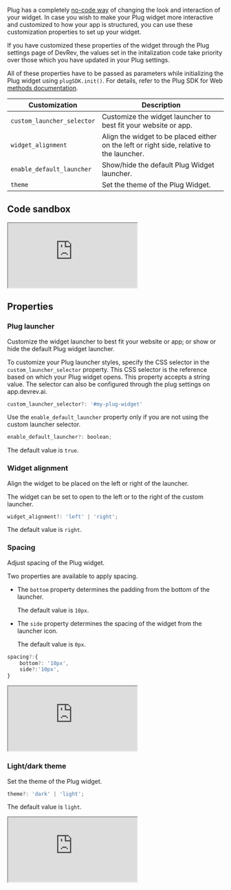 Plug has a completely [no-code way](https://docs.devrev.ai/plug/customize#branding-style-and-layout) of changing the look and interaction of your widget. In case you wish to make your Plug widget more interactive and customized to how your app is structured, you can use these customization properties to set up your widget.

<Callout intent="info">
If you have customized these properties of the widget through the Plug settings page of DevRev, the values set in the initalization code take priority over those which you have updated in your Plug settings.
</Callout>

All of these properties have to be passed as parameters while initializing the Plug widget using `plugSDK.init()`. For details, refer to the Plug SDK for Web [methods documentation](./methods).

| Customization              | Description                                                                               |
| -------------------------- | ----------------------------------------------------------------------------------------- |
| `custom_launcher_selector` | Customize the widget launcher to best fit your website or app.                            |
| `widget_alignment`         | Align the widget to be placed either on the left or right side, relative to the launcher. |
| `enable_default_launcher`  | Show/hide the default Plug Widget launcher.                                               |
| `theme`                    | Set the theme of the Plug Widget.                                                         |

## Code sandbox

<iframe src="https://codesandbox.io/embed/cusotmized-plug-ggl2m3?fontsize=14&hidenavigation=1&module=%2Fsrc%2FApp.js&theme=dark&view=preview&hidedevtools=1"
     style={{width:'100%', height:'600px', border:'0', borderRadius: '4px', overflow:'hidden'}}
     title="CUSOTMIZED_PLUG"
     allow="accelerometer; ambient-light-sensor; camera; encrypted-media; geolocation; gyroscope; hid; microphone; midi; payment; usb; vr; xr-spatial-tracking"
     sandbox="allow-forms allow-modals allow-popups allow-presentation allow-same-origin allow-scripts"
   ></iframe>

## Properties

### Plug launcher

Customize the widget launcher to best fit your website or app; or show or hide the default Plug widget launcher.

To customize your Plug launcher styles, specify the CSS selector in the `custom_launcher_selector` property. This CSS selector is the reference based on which your Plug widget opens. This property accepts a string value. The selector can also be configured through the plug settings on app.devrev.ai.

```jsx
custom_launcher_selector?: '#my-plug-widget'
```

Use the `enable_default_launcher` property only if you are not using the custom launcher selector.

```jsx
enable_default_launcher?: boolean;
```

The default value is `true`.

### Widget alignment

Align the widget to be placed on the left or right of the launcher.

The widget can be set to open to the left or to the right of the custom launcher.

```jsx
widget_alignment?: 'left' | 'right';
```

The default value is `right`.

### Spacing

Adjust spacing of the Plug widget.

Two properties are available to apply spacing.

- The `bottom` property determines the padding from the bottom of the launcher.

  The default value is `10px`.


- The `side` property determines the spacing of the widget from the launcher icon.

  The default value is `0px`.


```jsx
spacing?:{
    bottom?: '10px',
    side?:'10px',
}
```

<iframe src="https://codesandbox.io/embed/customisation-spacing-xgl24n?fontsize=14&hidenavigation=1&module=%2Fsrc%2Fspacing.js&theme=dark&view=preview&hidedevtools=1"
     style={{width:'100%', height:'600px', border:'0', borderRadius: '4px', overflow:'hidden'}}
     title="customisation_spacing"
     allow="accelerometer; ambient-light-sensor; camera; encrypted-media; geolocation; gyroscope; hid; microphone; midi; payment; usb; vr; xr-spatial-tracking"
     sandbox="allow-forms allow-modals allow-popups allow-presentation allow-same-origin allow-scripts"
   ></iframe>

### Light/dark theme

Set the theme of the Plug widget.

```jsx
theme?: 'dark' | 'light';
```

The default value is `light`.

<iframe src="https://codesandbox.io/embed/theme-changer-sdflmz?fontsize=14&hidenavigation=1&module=%2Fsrc%2FApp.js&theme=dark&view=preview&hidedevtools=1"
     style={{width:'100%', height:'600px', border:'0', borderRadius: '4px', overflow:'hidden'}}
     title="THEME_CHANGER"
     allow="accelerometer; ambient-light-sensor; camera; encrypted-media; geolocation; gyroscope; hid; microphone; midi; payment; usb; vr; xr-spatial-tracking"
     sandbox="allow-forms allow-modals allow-popups allow-presentation allow-same-origin allow-scripts"
   ></iframe>
